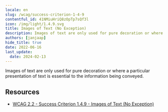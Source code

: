 ```yaml
---
locale: en
slug: /wcag/success-criterion-1-4-9
contentful_id: 41NMiuHriQ8zOpTp7sQf3l
icon: /img/light/1.4.9.svg
title: Images of Text (No Exception)
description: Images of text are only used for pure decoration or where a particular presentation of text is essential to the information being conveyed. 
authors: [janjaap]
hide_title: true
date: 2022-06-16
last_update:
  date: 2024-02-13
---
```


<Hero
  title="Images of Text (No Exception)"
  image="/img/light/1.4.9.svg"
  alt="WCAG 1.4.9 icon"
  prefix="Success Criterion 1.4.9"
  suffix="Level AAA"
/>

Images of text are only used for pure decoration or where a particular presentation of text is essential to the information being conveyed.

## Resources

- [WCAG 2.2 - Success Criterion 1.4.9 - Images of Text (No Exception)](https://www.w3.org/TR/WCAG22/#images-of-text-no-exception)
